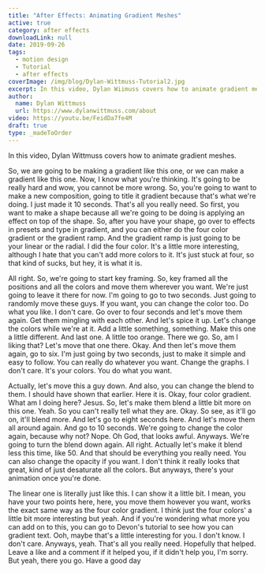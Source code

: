 ```yaml
---
title: "After Effects: Animating Gradient Meshes"
active: true
category: after effects
downloadLink: null
date: 2019-09-26
tags:
  - motion design
  - Tutorial
  - after effects
coverImage: /img/blog/Dylan-Wittmuss-Tutorial2.jpg
excerpt: In this video, Dylan Wiimuss covers how to animate gradient meshes.
author:
  name: Dylan Wittmuss
  url: https://www.dylanwittmuss.com/about
video: https://youtu.be/FeidDa7fe4M
draft: true
type: _madeToOrder
---
```


In this video, Dylan Wittmuss covers how to animate gradient meshes.

So, we are going to be making a gradient like this one, or we can make a gradient like this one. Now, I know what you're thinking. It's going to be really hard and wow, you cannot be more wrong. So, you're going to want to make a new composition, going to title it gradient because that's what we're doing. I just made it 10 seconds. That's all you really need. So first, you want to make a shape because all we're going to be doing is applying an effect on top of the shape. So, after you have your shape, go over to effects in presets and type in gradient, and you can either do the four color gradient or the gradient ramp. And the gradient ramp is just going to be your linear or the radial. I did the four color. It's a little more interesting, although I hate that you can't add more colors to it. It's just stuck at four, so that kind of sucks, but hey, it is what it is.

All right. So, we're going to start key framing. So, key framed all the positions and all the colors and move them wherever you want. We're just going to leave it there for now. I'm going to go to two seconds. Just going to randomly move these guys. If you want, you can change the color too. Do what you like. I don't care. Go over to four seconds and let's move them again. Get them mingling with each other. And let's spice it up. Let's change the colors while we're at it. Add a little something, something. Make this one a little different. And last one. A little too orange. There we go. So, am I liking that? Let's move that one there. Okay. And then let's move them again, go to six. I'm just going by two seconds, just to make it simple and easy to follow. You can really do whatever you want. Change the graphs. I don't care. It's your colors. You do what you want.

Actually, let's move this a guy down. And also, you can change the blend to them. I should have shown that earlier. Here it is. Okay, four color gradient. What am I doing here? Jesus. So, let's make them blend a little bit more on this one. Yeah. So you can't really tell what they are. Okay. So see, as it'll go on, it'll blend more. And let's go to eight seconds here. And let's move them all around again. And go to 10 seconds. We're going to change the color again, because why not? Nope. Oh God, that looks awful. Anyways. We're going to turn the blend down again. All right. Actually let's make it blend less this time, like 50. And that should be everything you really need. You can also change the opacity if you want. I don't think it really looks that great, kind of just desaturate all the colors. But anyways, there's your animation once you're done.

The linear one is literally just like this. I can show it a little bit. I mean, you have your two points here, here, you move them however you want, works the exact same way as the four color gradient. I think just the four colors' a little bit more interesting but yeah. And if you're wondering what more you can add on to this, you can go to Devon's tutorial to see how you can gradient text. Ooh, maybe that's a little interesting for you. I don't know. I don't care. Anyways, yeah. That's all you really need. Hopefully that helped. Leave a like and a comment if it helped you, if it didn't help you, I'm sorry. But yeah, there you go. Have a good day